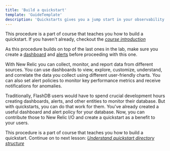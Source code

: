 ```yaml
---
title: 'Build a quickstart'
template: 'GuideTemplate'
description: 'Quickstarts gives you a jump start in your observability journey with New Relic. You can use them to quickly and easily observe and monitor your services'
---
```


<Callout variant="course">

This procedure is a part of course that teaches you how to build a quickstart. If you haven't already, checkout the [_course introduction_](/contribute-to-quickstarts)

As this procedure builds on top of the last ones in the lab, make sure you create a [dashboard](contribute-to-quickstarts/build-a-quickstart/create-a-dashboard) and [alerts](/contribute-to-quickstarts/build-a-quickstart/create-alerts) before proceeding with this one.

</Callout>

<Intro>

With New Relic you can collect, monitor, and report data from different sources. You can use dashboards to view, explore, customize, understand, and correlate the data you collect using different user-friendly charts. 
You can also set alert policies to monitor key performance metrics and receive notifications for anomalies. 

Traditionally, FlashDB users would have to spend crucial development hours creating dashboards, alerts, and other entities to monitor their database. But with quickstarts, you can do that work for them.
You've already created a useful dashboard and alert policy for your database. Now, you can contribute those to New Relic I/O and create a quickstart as a benefit to your users. 

</Intro>

<Callout variant='course'>

This procedure is a part of course that teaches you how to build a quickstart. Continue on to next lesson: [_Understand quickstart directory structure_](/contribute-to-quickstarts/build-a-quickstart/understand-quickstart)

</Callout>
